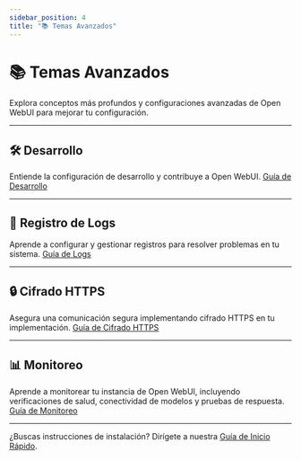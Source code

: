 ```yaml
---
sidebar_position: 4
title: "📚 Temas Avanzados"
---
```


# 📚 Temas Avanzados

Explora conceptos más profundos y configuraciones avanzadas de Open WebUI para mejorar tu configuración.

---

## 🛠️ Desarrollo
Entiende la configuración de desarrollo y contribuye a Open WebUI.
[Guía de Desarrollo](/getting-started/advanced-topics/development)

---

## 📝 Registro de Logs
Aprende a configurar y gestionar registros para resolver problemas en tu sistema.
[Guía de Logs](/getting-started/advanced-topics/logging)

---

## 🔒 Cifrado HTTPS
Asegura una comunicación segura implementando cifrado HTTPS en tu implementación.
[Guía de Cifrado HTTPS](/getting-started/advanced-topics/https-encryption)

---

## 📊 Monitoreo
Aprende a monitorear tu instancia de Open WebUI, incluyendo verificaciones de salud, conectividad de modelos y pruebas de respuesta.
[Guía de Monitoreo](/getting-started/advanced-topics/monitoring)

---

¿Buscas instrucciones de instalación? Dirígete a nuestra [Guía de Inicio Rápido](/getting-started/quick-start).
